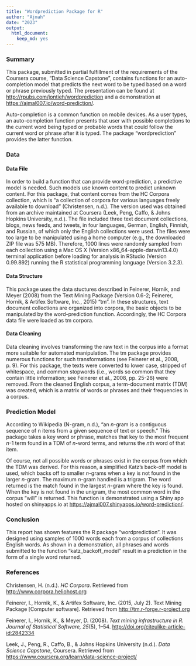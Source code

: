 ```yaml
---
title: "Wordprediction Package for R"
author: "Ajmah"
date: "2023"
output: 
  html_document: 
    keep_md: yes
---
```


### Summary

This package, submitted in partial fulfillment of the requirements of the Coursera course, "Data Science Capstone", contains functions for an auto-completion model that predicts the next word to be typed based on a word or phrase previously typed.  The presentation can be found at [http://rpubs.com/jontieh/wordprediction](http://rpubs.com/ajmal007/wordprediction) and a demonstration at [https://ajmal007.io/word-prediction/](https://ajmal007.shinyapps.io/word-prediction/).

Auto-completion is a common function on mobile devices. As a user types, an auto-completion function presents that user with possible completions to the current word being typed or probable words that could follow the current word or phrase after it is typed. The package "wordprediction" provides the latter function.

### Data

#### Data File

In order to build a function that can provide word-prediction, a predictive model is needed.  Such models use known content to predict unknown content.  For this package, that content comes from the HC Corpora collection, which is "a collection of corpora for various languages freely available to download" (Christensen, n.d.). The version used was obtained from an archive maintained at Coursera (Leek, Peng, Caffo, & Johns Hopkins University, n.d.).  The file included three text document collections, blogs, news feeds, and tweets, in four languages, German, English, Finnish, and Russian, of which only the English collections were used.  The files were too large to be manipulated using a home computer (e.g., the downloaded ZIP file was 575 MB).  Therefore, 1000 lines were randomly sampled from each collection using a Mac OS X (Version x86_64-apple-darwin13.4.0) terminal application before loading for analysis in RStudio (Version 0.99.892) running the R statistical programming language (Version 3.2.3).

#### Data Structure

This package uses the data stuctures described in Feinerer, Hornik, and Meyer (2008) from the Text Mining Package (Version 0.6-2; Feinerer, Hornik, & Artifex Software, Inc., 2015) "tm".  In these structures, text document collections are organized into corpora, the basic objects to be manipulated by the word-prediction function.  Accordingly, the HC Corpora data file were loaded as tm corpora.

#### Data Cleaning

Data cleaning involves transforming the raw text in the corpus into a format more suitable for automated manipulation.  The tm package provides numerous functions for such transformations (see Feinerer et al., 2008, p. 9).  For this package, the texts were converted to lower case, stripped of whitespace, and common stopwords (i.e., words so common that they contain little information; see Feinerer et al., 2008, pp. 25-26) were removed.  From the cleaned English corpus, a term-document matrix (TDM) was created, which is a matrix of words or phrases and their frequencies in a corpus.

### Prediction Model

According to Wikipedia (N-gram, n.d.), "an *n*-gram is a contiguous sequence of n items from a given sequence of text or speech."  This package takes a key word or phrase, matches that key to the most frequent *n*-1 term found in a TDM of *n*-word terms, and returns the *n*th word of that item.

Of course, not all possible words or phrases exist in the corpus from which the TDM was derived.  For this reason, a simplified Katz's back-off model is used, which backs off to smaller *n*-grams when a key is not found in the larger *n*-gram.  The maximum *n*-gram handled is a trigram.  The word returned is the match found in the largest *n*-gram where the key is found.  When the key is not found in the unigram, the most common word in the corpus "will" is returned.  This function is demonstrated using a Shiny app hosted on shinyapps.io at [https://ajmal007.shinyapps.io/word-prediction/](https://ajmal007.shinyapps.io/word-prediction/).

### Conclusion

This report has shown features the R package "wordprediction".  It was designed using samples of 1000 words each from a corpus of collections English words.  As shown in a demonstration, all phrases and words submitted to the function "katz_backoff_model" result in a prediction in the form of a single word returned.

### References

Christensen, H. (n.d.). *HC Corpora*. Retrieved from [http://www.corpora.heliohost.org](http://www.corpora.heliohost.org)

Feinerer, I., Hornik, K., & Artifex Software, Inc. (2015, July 2). Text Mining Package [Computer software]. Retrieved from [http://tm.r-forge.r-project.org](http://tm.r-forge.r-project.org)

Feinerer, I., Hornik, K., & Meyer, D. (2008). *Text mining infrastructure in R. Journal of Statistical Software, 25*(5), 1–54. [http://doi.org/citeulike-article-id:2842334](http://doi.org/citeulike-article-id:2842334)

Leek, J., Peng, R., Caffo, B., & Johns Hopkins University (n.d.). *Data Science Capstone*, Coursera. Retrieved from [https://www.coursera.org/learn/data-science-project/](https://www.coursera.org/learn/data-science-project/)
